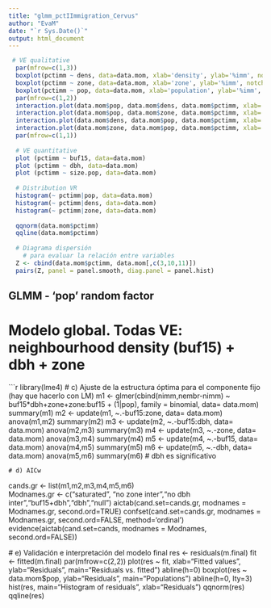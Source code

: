 ```yaml
---
title: "glmm_pctIImmigration_Cervus"
author: "EvaM"
date: "`r Sys.Date()`"
output: html_document
---
```


```r
 # VE qualitative
  par(mfrow=c(1,3))
  boxplot(pctimm ~ dens, data=data.mom, xlab='density', ylab='%imm', notch=TRUE)
  boxplot(pctimm ~ zone, data=data.mom, xlab='zone', ylab='%imm', notch=TRUE)
  boxplot(pctimm ~ pop, data=data.mom, xlab='population', ylab='%imm', notch=TRUE)
  par(mfrow=c(1,2))
  interaction.plot(data.mom$pop, data.mom$dens, data.mom$pctimm, xlab='population', ylab='%imm')
  interaction.plot(data.mom$pop, data.mom$zone, data.mom$pctimm, xlab='population', ylab='%imm')
  interaction.plot(data.mom$dens, data.mom$pop, data.mom$pctimm, xlab='density', ylab='%imm')
  interaction.plot(data.mom$zone, data.mom$pop, data.mom$pctimm, xlab='zone', ylab='%imm')
  par(mfrow=c(1,1))
  
  # VE quantitative
  plot (pctimm ~ buf15, data=data.mom)
  plot (pctimm ~ dbh, data=data.mom)
  plot (pctimm ~ size.pop, data=data.mom)
  
  # Distribution VR
  histogram(~ pctimm|pop, data=data.mom)
  histogram(~ pctimm|dens, data=data.mom)
  histogram(~ pctimm|zone, data=data.mom)
  
  qqnorm(data.mom$pctimm)
  qqline(data.mom$pctimm)
  
  # Diagrama dispersión
    # para evaluar la relación entre variables
  Z <- cbind(data.mom$pctimm, data.mom[,c(3,10,11)])
  pairs(Z, panel = panel.smooth, diag.panel = panel.hist)

```

## GLMM - 'pop' random factor
# Modelo global. Todas VE: neighbourhood density (buf15) + dbh + zone
 
```r

library(lme4)
  # c) Ajuste de la estructura óptima para el componente fijo (hay que hacerlo con LM)
    m1 <- glmer(cbind(nimm,nembr-nimm) ~ buf15*dbh+zone+zone:buf15 + (1|pop), family = binomial, data= data.mom)
    summary(m1)
    m2 <- update(m1, ~.-buf15:zone, data= data.mom)
    anova(m1,m2) 
    summary(m2)
    m3 <- update(m2, ~.-buf15:dbh, data= data.mom)
    anova(m2,m3)
    summary(m3)
    m4 <- update(m3, ~.-zone, data= data.mom)
    anova(m3,m4)
    summary(m4)
    m5 <- update(m4, ~.-buf15, data= data.mom)
    anova(m4,m5)
    summary(m5)
    m6 <- update(m5, ~.-dbh, data= data.mom)
    anova(m5,m6)
    summary(m6)
      # dbh es significativo
 
    # d) AICw
cands.gr <- list(m1,m2,m3,m4,m5,m6)  
Modnames.gr <- c("saturated", "no zone inter","no dbh inter","buf15+dbh","dbh","null")
aictab(cand.set=cands.gr, modnames = Modnames.gr, second.ord=TRUE)
confset(cand.set=cands.gr, modnames = Modnames.gr, second.ord=FALSE, method='ordinal')
evidence(aictab(cand.set=cands, modnames = Modnames, second.ord=FALSE))

    
  # e) Validación e interpretación del modelo final
    res <- residuals(m.final)
    fit <- fitted(m.final)
    par(mfrow=c(2,2))
    plot(res ~ fit, xlab="Fitted values", ylab="Residuals", main="Residuals vs. fitted")
    abline(h=0)
    boxplot(res ~ data.mom$pop, ylab="Residuals", main="Populations")
    abline(h=0, lty=3)
    hist(res, main="Histogram of residuals", xlab="Residuals")
    qqnorm(res)
    qqline(res)
    
###

